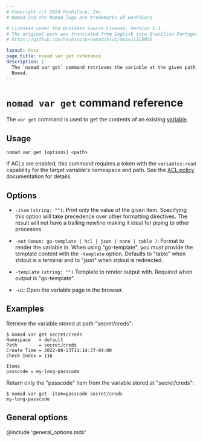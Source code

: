 ```yaml
---
# Copyright (c) 2024 HashiCorp, Inc.
# Nomad and the Nomad logo are trademarks of HashiCorp.

# Licensed under the Business Source License, Version 1.1.
# The original work was translated from English into Brazilian Portuguese.
# https://github.com/hashicorp/nomad/blob/main/LICENSE

layout: docs
page_title: nomad var get reference
description: |-
  The `nomad var get` command retrieves the variable at the given path from
  Nomad.
---
```


# `nomad var get` command reference

The `var get` command is used to get the contents of an existing [variable][].

## Usage

```plaintext
nomad var get [options] <path>
```

If ACLs are enabled, this command requires a token with the `variables:read`
capability for the target variable's namespace and path. See the [ACL policy][]
documentation for details.

## Options

- `-item` `(string: "")`: Print only the value of the given item. Specifying
   this option will take precedence over other formatting directives. The result
   will not have a trailing newline making it ideal for piping to other
   processes.

- `-out` `(enum: go-template | hcl | json | none | table )`: Format to render the
  variable in. When using "go-template", you must provide the template content
  with the `-template` option. Defaults to "table" when stdout is a terminal and
  to "json" when stdout is redirected.

- `-template` `(string: "")` Template to render output with. Required when
  output is "go-template".

- `-ui`: Open the variable page in the browser.

## Examples

Retrieve the variable stored at path "secret/creds":

```shell-session
$ nomad var get secret/creds
Namespace   = default
Path        = secret/creds
Create Time = 2022-08-23T11:14:37-04:00
Check Index = 116

Items
passcode = my-long-passcode
```

Return only the "passcode" item from the variable stored at "secret/creds":

```shell-session
$ nomad var get -item=passcode secret/creds
my-long-passcode
```

## General options

@include 'general_options.mdx'

[variable]: /nomad/docs/concepts/variables
[ACL Policy]: /nomad/docs/other-specifications/acl-policy#variables
